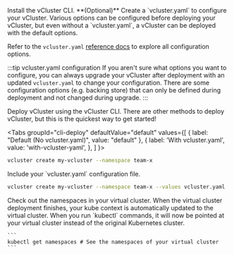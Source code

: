 


<Flow id="deploy-vcluster">
  <Step>
   Install the vCluster CLI.

   <InstallCLIFragment/>
  </Step>
  <Step>
   **(Optional)** Create a `vcluster.yaml` to configure your vCluster. Various options can be configured before deploying your vCluster, but even without a `vcluster.yaml`, a vCluster can be deployed with the default options.

   Refer to the `vcluster.yaml` [reference docs](/vcluster/configure/vcluster-yaml/) to explore all configuration options.

   :::tip vcluster.yaml configuration
   If you aren't sure what options you want to configure, you can always upgrade your vCluster after deployment with an updated `vcluster.yaml` to change your configuration. There are some configuration options (e.g. backing store) that can only be defined during deployment and not changed during upgrade.
   :::

  </Step>
  <Step>
   Deploy vCluster using the vCluster CLI. There are other methods to deploy vCluster, but this is the quickest way to get started!

   <Tabs
   groupId="cli-deploy"
   defaultValue="default"
   values={[
      { label: "Default (No vcluster.yaml)", value: "default" },
      { label: 'With vcluster.yaml', value: 'with-vcluster-yaml', },
   ]
   }>
   <TabItem value="default">

   ```bash
   vcluster create my-vcluster --namespace team-x
   ```

   </TabItem>
   <TabItem value="with-vcluster-yaml">
   Include your `vcluster.yaml` configuration file.

   ```bash
   vcluster create my-vcluster --namespace team-x --values vcluster.yaml
   ```

   </TabItem>
   </Tabs>


  </Step>
  <Step>
    Check out the namespaces in your virtual cluster. When the virtual cluster deployment finishes, your kube context is automatically updated to the virtual cluster. When you run `kubectl` commands, it will now be pointed at your virtual cluster instead of the original Kubernetes cluster.

    ```
    kubectl get namespaces # See the namespaces of your virtual cluster
    ```

  </Step>
</Flow>
